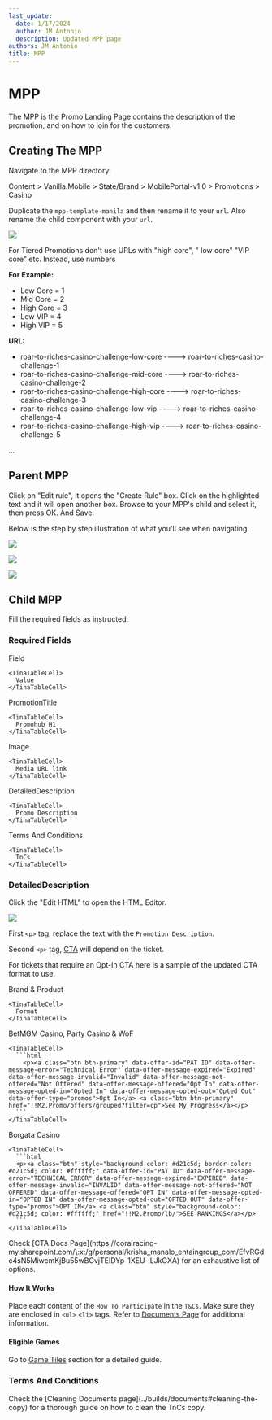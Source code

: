 ```yaml
---
last_update:
  date: 1/17/2024
  author: JM Antonio
  description: Updated MPP page
authors: JM Antonio
title: MPP
---
```


# MPP

The MPP is the Promo Landing Page contains the description of the promotion, and on how to join for the customers.

## Creating The MPP

Navigate to the MPP directory:

<Admonition type="info" title="Sitecore Path">
  Content > Vanilla.Mobile > State/Brand > MobilePortal-v1.0 > Promotions > Casino
</Admonition>

Duplicate the `mpp-template-manila` and then rename it to your `url`. Also rename the child component with your `url`.

![](https://res.cloudinary.com/dlfu36fiw/image/upload/v1709887475/builds/mpp/x67k1mpo40skfgod9scc.png)

<Admonition type="note" title="tiered naming conventions.">
  For Tiered Promotions don't use URLs with "high core", " low core" "VIP core" etc. Instead, use numbers

  **For Example:**

  * Low Core = 1
  * Mid Core = 2
  * High Core = 3
  * Low VIP = 4
  * High VIP = 5

  **URL:**

  * roar-to-riches-casino-challenge-low-core  ---->  roar-to-riches-casino-challenge-1
  * roar-to-riches-casino-challenge-mid-core  ---->  roar-to-riches-casino-challenge-2
  * roar-to-riches-casino-challenge-high-core  ---->  roar-to-riches-casino-challenge-3
  * roar-to-riches-casino-challenge-low-vip  ---->  roar-to-riches-casino-challenge-4
  * roar-to-riches-casino-challenge-high-vip  ---->  roar-to-riches-casino-challenge-5

  ...
</Admonition>

## Parent MPP

Click on "Edit rule", it opens the "Create Rule" box. Click on the highlighted text and it will open another box. Browse to your MPP's child and select it, then press OK. And Save.

Below is the step by step illustration of what you'll see when navigating.

![](https://res.cloudinary.com/dlfu36fiw/image/upload/v1709887474/builds/mpp/naoovctllzpizx8mxm9u.png)

![](https://res.cloudinary.com/dlfu36fiw/image/upload/v1709887474/builds/mpp/j5e4ylmn4iyastr5iqaa.png)

![](https://res.cloudinary.com/dlfu36fiw/image/upload/v1709887473/builds/mpp/ybr4krjjiunnrt1hs83i.png)

## Child MPP

Fill the required fields as instructed.

### Required Fields

<TinaTable topHeader={true}>
  <TinaTableRow>
    <TinaTableCell>
      Field
    </TinaTableCell>

    <TinaTableCell>
      Value
    </TinaTableCell>
  </TinaTableRow>

  <TinaTableRow>
    <TinaTableCell>
      PromotionTitle
    </TinaTableCell>

    <TinaTableCell>
      Promohub H1
    </TinaTableCell>
  </TinaTableRow>

  <TinaTableRow>
    <TinaTableCell>
      Image
    </TinaTableCell>

    <TinaTableCell>
      Media URL link
    </TinaTableCell>
  </TinaTableRow>

  <TinaTableRow>
    <TinaTableCell>
      DetailedDescription
    </TinaTableCell>

    <TinaTableCell>
      Promo Description
    </TinaTableCell>
  </TinaTableRow>

  <TinaTableRow>
    <TinaTableCell>
      Terms And Conditions
    </TinaTableCell>

    <TinaTableCell>
      TnCs
    </TinaTableCell>
  </TinaTableRow>
</TinaTable>

### DetailedDescription

Click the "Edit HTML" to open the HTML Editor.

![](https://res.cloudinary.com/dlfu36fiw/image/upload/v1709887473/builds/mpp/sahullwz0hmehtunpfrs.png)

First `<p>` tag, replace the text with the `Promotion Description`.

Second `<p>` tag, [CTA](https://coralracing-my.sharepoint.com/\:x:/g/personal/krisha_manalo_entaingroup_com/EfvRGdc4sN5MiwcmKjBu55wBGvjTEIDYp-1XEU-iLJkGXA) will depend on the ticket.

For tickets that require an Opt-In CTA here is a sample of the updated CTA format to use.

<TinaTable topHeader={true}>
  <TinaTableRow>
    <TinaTableCell>
      Brand & Product
    </TinaTableCell>

    <TinaTableCell>
      Format
    </TinaTableCell>
  </TinaTableRow>

  <TinaTableRow>
    <TinaTableCell>
      BetMGM Casino, Party Casino & WoF
    </TinaTableCell>

    <TinaTableCell>
      ```html
        <p><a class="btn btn-primary" data-offer-id="PAT ID" data-offer-message-error="Technical Error" data-offer-message-expired="Expired" data-offer-message-invalid="Invalid" data-offer-message-not-offered="Not Offered" data-offer-message-offered="Opt In" data-offer-message-opted-in="Opted In" data-offer-message-opted-out="Opted Out" data-offer-type="promos">Opt In</a> <a class="btn btn-primary" href="!!M2.Promo/offers/grouped?filter=cp">See My Progress</a></p>
      ```
    </TinaTableCell>
  </TinaTableRow>

  <TinaTableRow>
    <TinaTableCell>
      Borgata Casino
    </TinaTableCell>

    <TinaTableCell>
      ```html
      <p><a class="btn" style="background-color: #d21c5d; border-color: #d21c5d; color: #ffffff;" data-offer-id="PAT ID" data-offer-message-error="TECHNICAL ERROR" data-offer-message-expired="EXPIRED" data-offer-message-invalid="INVALID" data-offer-message-not-offered="NOT OFFERED" data-offer-message-offered="OPT IN" data-offer-message-opted-in="OPTED IN" data-offer-message-opted-out="OPTED OUT" data-offer-type="promos">OPT IN</a> <a class="btn" style="background-color: #d21c5d; color: #ffffff;" href="!!M2.Promo/lb/">SEE RANKINGS</a></p>
      ```
    </TinaTableCell>
  </TinaTableRow>
</TinaTable>

<Admonition type="info" title="CTA">
  Check [CTA Docs Page](https://coralracing-my.sharepoint.com/\:x:/g/personal/krisha_manalo_entaingroup_com/EfvRGdc4sN5MiwcmKjBu55wBGvjTEIDYp-1XEU-iLJkGXA) for an exhaustive list of options.
</Admonition>

#### How It Works

Place each content of the `How To Participate` in the `T&Cs`. Make sure they are enclosed in `<ul>` `<li>` tags. Refer to [Documents Page](../builds/documents) for additional information.

#### Eligible Games

Go to [Game Tiles](./Game-Tiles) section for a detailed guide.

### Terms And Conditions

<Admonition type="note" title="Note">
  Check the [Cleaning Documents page](../builds/documents#cleaning-the-copy) for a thorough guide on how to clean the TnCs copy.
</Admonition>
